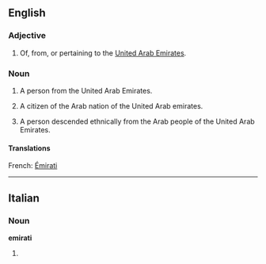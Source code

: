 ==English==

===Adjective===
{{en-adj|-}}

# Of, from, or pertaining to the [[United Arab Emirates]].

===Noun===
{{en-noun}}

# A person from the United Arab Emirates.
# {{historical}} A citizen of the Arab nation of the United Arab emirates.
# A person descended ethnically from the Arab people of the United Arab Emirates.

====Translations====
{{trans-top|A person from the United Arab Emirates}}
French: [[Émirati]]
{{trans-mid}}
{{trans-bottom}}
----

==Italian==

===Noun===
'''emirati''' {{m}}

# {{plural of|[[emirato]]|lang=Italian}}